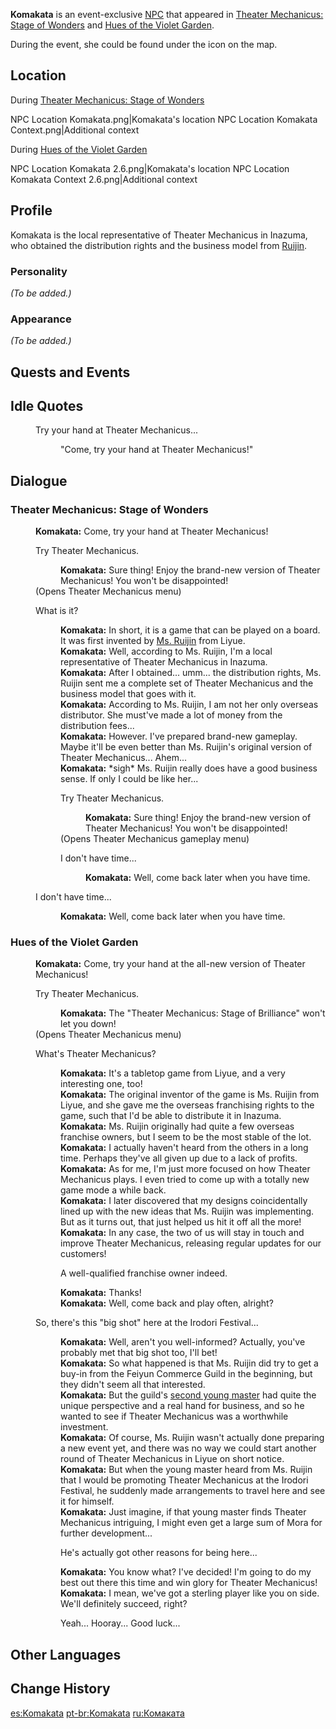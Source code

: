 {{Meta
<!-- REMOVE THIS TEMPLATE AFTER ADDING MISSING INFO -->
|missing_NPC_profile  = yes
}}
{{Character Infobox
|type             = Event NPC
|image            = NPC Komakata.png
|region           = Inazuma
|title            = Theater Mechanicus Representative
}}
'''Komakata''' {{Lang|ja=駒形}} is an event-exclusive [[NPC]] that appeared in [[Theater Mechanicus: Stage of Wonders]] and [[Hues of the Violet Garden]].

During the event, she could be found under the {{DIcon|Theater}} icon on the map.

==Location==
;During [[Theater Mechanicus: Stage of Wonders]]
<gallery>
NPC Location Komakata.png|Komakata's location
NPC Location Komakata Context.png|Additional context
</gallery>

;During [[Hues of the Violet Garden]]
<gallery>
NPC Location Komakata 2.6.png|Komakata's location
NPC Location Komakata Context 2.6.png|Additional context
</gallery>

==Profile==
<!-- detailed story/lore information goes here -->
Komakata is the local representative of Theater Mechanicus in Inazuma, who obtained the distribution rights and the business model from [[Ruijin]].

===Personality===
''(To be added.)''

===Appearance===
''(To be added.)''

==Quests and Events==
{{Quests and Events}}

==Idle Quotes==
{{Dialogue start}}
: {{DIcon|Idle}} Try your hand at Theater Mechanicus...
:: {{A|VO Komakata 01.ogg}} "Come, try your hand at Theater Mechanicus!"
{{Dialogue end}}

==Dialogue==
===Theater Mechanicus: Stage of Wonders===
{{Dialogue start}}
:'''Komakata:''' Come, try your hand at Theater Mechanicus!
:{{DIcon}} Try Theater Mechanicus.
::'''Komakata:''' Sure thing! Enjoy the brand-new version of Theater Mechanicus! You won't be disappointed!
:;(Opens Theater Mechanicus menu)
:{{DIcon}} What is it?
::'''Komakata:''' In short, it is a game that can be played on a board. It was first invented by [[Ruijin|Ms. Ruijin]] from Liyue.
::'''Komakata:''' Well, according to Ms. Ruijin, I'm a local representative of Theater Mechanicus in Inazuma.
::'''Komakata:''' After I obtained... umm... the distribution rights, Ms. Ruijin sent me a complete set of Theater Mechanicus and the business model that goes with it.
::'''Komakata:''' According to Ms. Ruijin, I am not her only overseas distributor. She must've made a lot of money from the distribution fees...
::'''Komakata:''' However. I've prepared brand-new gameplay. Maybe it'll be even better than Ms. Ruijin's original version of Theater Mechanicus... Ahem...
::'''Komakata:''' *sigh* Ms. Ruijin really does have a good business sense. If only I could be like her...
::{{DIcon}} Try Theater Mechanicus.
:::'''Komakata:''' Sure thing! Enjoy the brand-new version of Theater Mechanicus! You won't be disappointed!
::;(Opens Theater Mechanicus gameplay menu)
::{{DIcon}} I don't have time...
:::'''Komakata:''' Well, come back later when you have time.
:{{DIcon}} I don't have time...
::'''Komakata:''' Well, come back later when you have time.
{{Dialogue end}}
===Hues of the Violet Garden===
{{Dialogue start}}
:'''Komakata:''' Come, try your hand at the all-new version of Theater Mechanicus!
:{{DIcon}} Try Theater Mechanicus.
::'''Komakata:''' The "Theater Mechanicus: Stage of Brilliance" won't let you down!
:;(Opens Theater Mechanicus menu)
:{{DIcon}} What's Theater Mechanicus?
::'''Komakata:''' It's a tabletop game from Liyue, and a very interesting one, too!
::'''Komakata:''' The original inventor of the game is Ms. Ruijin from Liyue, and she gave me the overseas franchising rights to the game, such that I'd be able to distribute it in Inazuma.
::'''Komakata:''' Ms. Ruijin originally had quite a few overseas franchise owners, but I seem to be the most stable of the lot.
::'''Komakata:''' I actually haven't heard from the others in a long time. Perhaps they've all given up due to a lack of profits.
::'''Komakata:''' As for me, I'm just more focused on how Theater Mechanicus plays. I even tried to come up with a totally new game mode a while back.
::'''Komakata:''' I later discovered that my designs coincidentally lined up with the new ideas that Ms. Ruijin was implementing. But as it turns out, that just helped us hit it off all the more!
::'''Komakata:''' In any case, the two of us will stay in touch and improve Theater Mechanicus, releasing regular updates for our customers!
::{{DIcon}} A well-qualified franchise owner indeed.
::'''Komakata:''' Thanks!
::'''Komakata:''' Well, come back and play often, alright?
:{{DIcon}} So, there's this "big shot" here at the Irodori Festival...
::'''Komakata:''' Well, aren't you well-informed? Actually, you've probably met that big shot too, I'll bet!
::'''Komakata:''' So what happened is that Ms. Ruijin did try to get a buy-in from the Feiyun Commerce Guild in the beginning, but they didn't seem all that interested.
::'''Komakata:''' But the guild's [[Xingqiu|second young master]] had quite the unique perspective and a real hand for business, and so he wanted to see if Theater Mechanicus was a worthwhile investment.
::'''Komakata:''' Of course, Ms. Ruijin wasn't actually done preparing a new event yet, and there was no way we could start another round of Theater Mechanicus in Liyue on short notice.
::'''Komakata:''' But when the young master heard from Ms. Ruijin that I would be promoting Theater Mechanicus at the Irodori Festival, he suddenly made arrangements to travel here and see it for himself.
::'''Komakata:''' Just imagine, if that young master finds Theater Mechanicus intriguing, I might even get a large sum of Mora for further development...
::{{DIcon}} He's actually got other reasons for being here...
::'''Komakata:''' You know what? I've decided! I'm going to do my best out there this time and win glory for Theater Mechanicus!
::'''Komakata:''' I mean, we've got a sterling player like you on side. We'll definitely succeed, right?
::{{DIcon}} Yeah... Hooray... Good luck...
{{Dialogue end}}

==Other Languages==
{{Other Languages|default_hidden=1
|en      = Komakata
|zhs     = 驹形
|zhs_rm  = Jūxíng
|zht     = 駒形
|zht_rm  = Jūxíng
|ja      = 駒形
|ja_rm   = Komakata
|ko      = 코마가타
|ko_rm   = Komakata
|es      = Komakata
|fr      = Komakata
|ru      = Комаката
|th      = Komakata
|vi      = Komakata
|de      = Komakata
|id      = Komakata
|pt      = Komakata
}}

==Change History==
{{Change History|2.0}}

[[es:Komakata]]
[[pt-br:Komakata]]
[[ru:Комаката]]